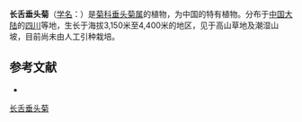 {{Speciesbox
| name = 长舌垂头菊
| status = 
| status_system = 
| image =
| genus = Cremanthodium
| species = prattii
| authority = (Hemsl.) Good
}}

'''长舌垂头菊'''（[[学名|学名]]：{{lang|la|''Cremanthodium prattii''}}）是[[菊科|菊科]][[垂头菊属|垂头菊属]]的植物，为中国的特有植物。分布于[[中国大陆|中国大陆]]的[[四川|四川]]等地，生长于海拔3,150米至4,400米的地区，见于高山草地及潮湿山坡，目前尚未由人工引种栽培。

== 参考文献 ==
<div class="references-small">
* {{cite web| url =http://www.bioinfo.cn/db05/KmzwSpecies.php?action=view&id=4672| title =长舌垂头菊| work =《中国高等植物数据库全库》| publisher =中国科学院微生物研究所| author =昆明植物研究所| accessdate =2009-02-25| deadurl =yes| archiveurl =https://web.archive.org/web/20160305031818/http://www.bioinfo.cn/db05/KmzwSpecies.php?action=view&id=4672| archivedate =2016-03-05}}
</div>
{{Taxonbar|from=Q15231391}}

[[Category:垂头菊属|长舌垂头菊]]


{{植物小作品}}